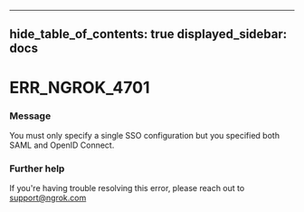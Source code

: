 

---
hide_table_of_contents: true
displayed_sidebar: docs
---


# ERR_NGROK_4701

### Message
You must only specify a single SSO configuration but you specified both SAML and OpenID Connect.

<ErrorDetails error="err_ngrok_4701" />



### Further help
If you're having trouble resolving this error, please reach out to [support@ngrok.com](mailto:support@ngrok.com?subject=Help%20with%20ERR_NGROK_4701)

